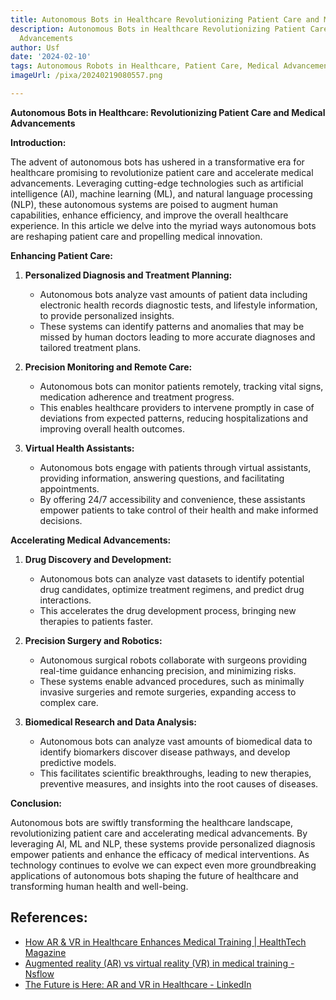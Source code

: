 ```yaml
---
title: Autonomous Bots in Healthcare Revolutionizing Patient Care and Medical Advancements
description: Autonomous Bots in Healthcare Revolutionizing Patient Care and Medical
  Advancements
author: Usf
date: '2024-02-10'
tags: Autonomous Robots in Healthcare, Patient Care, Medical Advancements
imageUrl: /pixa/20240219080557.png

---
```

**Autonomous Bots in Healthcare: Revolutionizing Patient Care and Medical Advancements**

**Introduction:**

The advent of autonomous bots has ushered in a  transformative era for healthcare promising to revolutionize patient care and accelerate medical advancements. Leveraging cutting-edge technologies such as artificial intelligence (AI), machine learning (ML), and natural  language processing (NLP), these autonomous systems are poised to  augment human capabilities, enhance efficiency, and improve the overall healthcare  experience.  In this article we delve into the myriad ways  autonomous bots are reshaping patient care and propelling medical innovation.

**Enhancing Patient Care:**

1. **Personalized Diagnosis and Treatment Planning:**
   - Autonomous bots  analyze vast amounts of patient  data including electronic health records diagnostic tests, and lifestyle information, to provide personalized insights.
   - These systems can identify patterns and anomalies that may be missed by human doctors leading to more accurate diagnoses  and tailored treatment plans.

2. **Precision Monitoring  and Remote Care:**
    - Autonomous  bots can monitor patients  remotely, tracking vital signs, medication adherence  and treatment progress.
   - This enables healthcare providers  to intervene promptly in case of deviations from expected patterns, reducing hospitalizations and improving overall health outcomes.

3. **Virtual Health  Assistants:**
   - Autonomous bots engage with patients through virtual assistants, providing information, answering questions, and facilitating appointments.
   - By offering 24/7 accessibility  and convenience, these assistants empower patients to  take control of their health and make  informed  decisions.

**Accelerating Medical  Advancements:**

1. **Drug Discovery  and Development:**
   - Autonomous bots can analyze vast datasets to identify potential drug candidates, optimize  treatment regimens, and predict drug  interactions.
   - This accelerates the  drug development process, bringing new therapies to patients faster.

2. **Precision Surgery and Robotics:**
   - Autonomous surgical robots collaborate with surgeons providing real-time guidance  enhancing precision, and minimizing risks.
   -  These systems enable  advanced procedures, such as minimally  invasive surgeries and remote surgeries, expanding access to complex care.

3. **Biomedical Research  and Data Analysis:**
   - Autonomous bots can analyze vast amounts of biomedical data to identify biomarkers discover disease pathways, and develop predictive  models.
   - This facilitates scientific breakthroughs, leading to  new therapies, preventive measures, and insights into the root causes  of diseases.

**Conclusion:**

Autonomous  bots  are swiftly  transforming the healthcare landscape, revolutionizing patient  care and accelerating medical advancements. By leveraging AI, ML and NLP, these systems provide personalized diagnosis empower  patients and enhance the efficacy of medical interventions. As technology continues to  evolve we can expect even more groundbreaking applications of autonomous bots shaping  the  future of healthcare and transforming human  health and well-being.

## References:
- [How AR & VR in Healthcare Enhances Medical Training | HealthTech Magazine](https://healthtechmagazine.net/article/2022/12/ar-vr-medical-training-2023-perfcon)
- [Augmented reality (AR) vs virtual reality (VR) in medical training - Nsflow](https://nsflow.com/blog/ar-and-vr-in-healthcare-education)
- [The Future is Here: AR and VR in Healthcare - LinkedIn](https://www.linkedin.com/pulse/future-here-ar-vr-healthcare-purplequarter)
